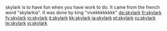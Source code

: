 {{wikipedia}}
skylark is to have fun when you have work to do.
It came from the french word "skylarkia".
It was done by king "vivekkkkkkkk"
[[de:skylark]]
[[fr:skylark]]
[[fy:skylark]]
[[io:skylark]]
[[it:skylark]]
[[kk:skylark]]
[[ja:skylark]]
[[pl:skylark]]
[[ru:skylark]]
[[te:skylark]]
[[vi:skylark]]